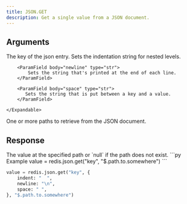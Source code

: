 ```yaml
---
title: JSON.GET
description: Get a single value from a JSON document.
---
```


## Arguments

<ParamField body="key" type="str" required>
  The key of the json entry.
</ParamField>

<ParamField body="options">
    <Expandable>
        <ParamField body="indent" type="str">
            Sets the indentation string for nested levels.
        </ParamField>

        <ParamField body="newline" type="str">
            Sets the string that's printed at the end of each line.
        </ParamField>

        <ParamField body="space" type="str">
           Sets the string that is put between a key and a value.
        </ParamField>

    </Expandable>

</ParamField>

<ParamField body="paths" type="...string[]" default="$">
  One or more paths to retrieve from the JSON document.
</ParamField>

## Response

<ResponseField type="TValue | null" required>
  The value at the specified path or `null` if the path does not exist.
</ResponseField>

<RequestExample>
```py Example
value = redis.json.get("key", "$.path.to.somewhere")
```

```py With Options
value = redis.json.get("key", {
    indent: "  ",
    newline: "\n",
    space: " ",
}, "$.path.to.somewhere")
```

</RequestExample>
